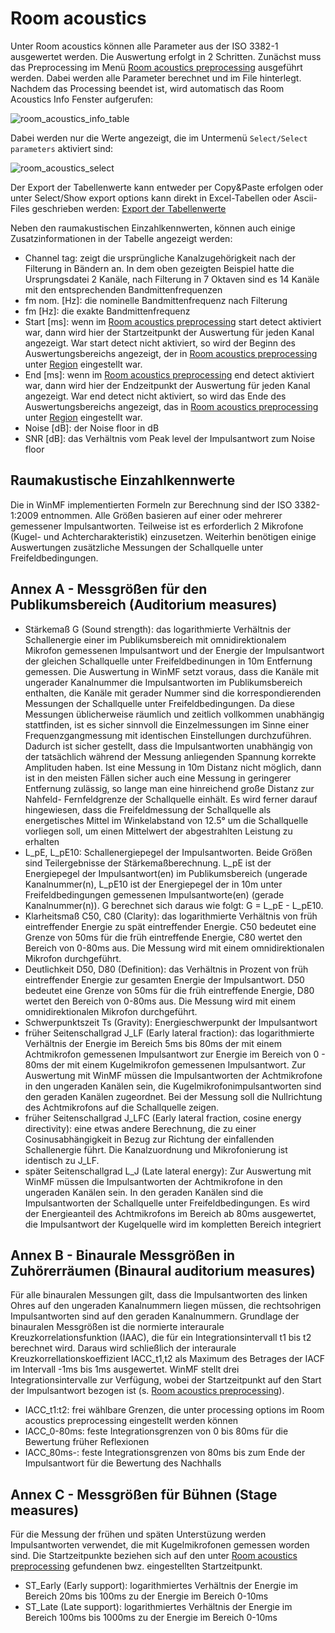 # Room acoustics

Unter Room acoustics können alle Parameter aus der ISO 3382-1 ausgewertet werden. Die Auswertung erfolgt in 2 Schritten. Zunächst muss das Preprocessing im Menü  [Room acoustics preprocessing](/de/help/info/room-acoustics-preprocessing) ausgeführt werden. Dabei werden alle Parameter berechnet und im File hinterlegt. Nachdem das Processing beendet ist, wird automatisch das Room Acoustics Info Fenster aufgerufen:

![room_acoustics_info_table](/room_acoustics_info_table.gif)

Dabei werden nur die Werte angezeigt, die im Untermenü ``Select/Select parameters`` aktiviert sind:

![room_acoustics_select](/room_acoustics_select.gif)

Der Export der Tabellenwerte kann entweder per Copy&Paste erfolgen oder unter Select/Show export options kann direkt in Excel-Tabellen oder Ascii-Files geschrieben werden: [Export der Tabellenwerte](/de/help/info/excelcsv-export)

Neben den raumakustischen Einzahlkennwerten, können auch einige Zusatzinformationen in der Tabelle angezeigt werden:

- Channel tag: zeigt die ursprüngliche Kanalzugehörigkeit nach der Filterung in Bändern an. In dem oben gezeigten Beispiel hatte die Ursprungsdatei 2 Kanäle, nach Filterung in 7 Oktaven sind es 14 Kanäle mit den entsprechenden Bandmittenfrequenzen
- fm nom. [Hz]: die nominelle Bandmittenfrequenz nach Filterung
- fm [Hz]: die exakte Bandmittenfrequenz
- Start [ms]: wenn im [Room acoustics preprocessing](/de/help/info/room-acoustics-preprocessing) start detect aktiviert war, dann wird hier der Startzeitpunkt der Auswertung für jeden Kanal angezeigt. War start detect nicht aktiviert, so wird der Beginn des Auswertungsbereichs angezeigt, der in [Room acoustics preprocessing](/de/help/info/room-acoustics-preprocessing) unter [Region](/de/help/edit/region-control) eingestellt war.
- End [ms]: wenn im [Room acoustics preprocessing](/de/help/info/room-acoustics-preprocessing) end detect aktiviert war, dann wird hier der Endzeitpunkt der Auswertung für jeden Kanal angezeigt. War end detect nicht aktiviert, so wird das Ende des Auswertungsbereichs angezeigt, das in [Room acoustics preprocessing](/de/help/info/room-acoustics-preprocessing) unter [Region](/de/help/edit/region-control) eingestellt war.
- Noise [dB]: der Noise floor in dB
- SNR [dB]: das Verhältnis vom Peak level der Impulsantwort zum Noise floor

## Raumakustische Einzahlkennwerte

Die in WinMF implementierten Formeln zur Berechnung sind der ISO 3382-1:2009 entnommen. Alle Größen basieren auf einer oder mehrerer gemessener Impulsantworten. Teilweise ist es erforderlich 2 Mikrofone (Kugel- und Achtercharakteristik) einzusetzen. Weiterhin benötigen einige Auswertungen zusätzliche Messungen der Schallquelle unter Freifeldbedingungen.

## Annex A - Messgrößen für den Publikumsbereich (Auditorium measures)

- Stärkemaß G (Sound strength): das logarithmierte Verhältnis der Schallenergie einer im Publikumsbereich mit omnidirektionalem Mikrofon gemessenen Impulsantwort und der Energie der Impulsantwort der gleichen Schallquelle unter Freifeldbedinungen in 10m Entfernung gemessen. Die Auswertung in WinMF setzt voraus, dass die Kanäle mit ungerader Kanalnummer die Impulsantworten im Publikumsbereich enthalten, die Kanäle mit gerader Nummer sind die korrespondierenden Messungen der Schallquelle unter Freifeldbedingungen. Da diese Messungen üblicherweise räumlich und zeitlich vollkommen unabhängig stattfinden, ist es sicher sinnvoll die Einzelmessungen im Sinne einer Frequenzgangmessung mit identischen Einstellungen durchzuführen. Dadurch ist sicher gestellt, dass die Impulsantworten unabhängig von der tatsächlich während der Messung anliegenden Spannung korrekte Amplituden haben. Ist eine Messung in 10m Distanz nicht möglich, dann ist in den meisten Fällen sicher auch eine Messung in geringerer Entfernung zulässig, so lange man eine hinreichend große Distanz zur Nahfeld- Fernfeldgrenze der Schallquelle einhält. Es wird ferner darauf hingewiesen, dass die Freifeldmessung der Schallquelle als energetisches Mittel im Winkelabstand von 12.5° um die Schallquelle vorliegen soll, um einen Mittelwert der abgestrahlten Leistung zu erhalten
- L_pE, L_pE10: Schallenergiepegel der Impulsantworten. Beide Größen sind Teilergebnisse der Stärkemaßberechnung. L_pE ist der Energiepegel der Impulsantwort(en) im Publikumsbereich (ungerade Kanalnummer(n), L_pE10 ist der Energiepegel der in 10m unter Freifeldbedingungen gemessenen Impulsantworte(en) (gerade Kanalnummer(n)). G berechnet sich daraus wie folgt: G = L_pE - L_pE10.
- Klarheitsmaß C50, C80 (Clarity): das logarithmierte Verhältnis von früh eintreffender Energie zu spät eintreffender Energie. C50 bedeutet eine Grenze von 50ms für die früh eintreffende Energie, C80 wertet den Bereich von 0-80ms aus. Die Messung wird mit einem omnidirektionalen Mikrofon durchgeführt.
- Deutlichkeit D50, D80 (Definition): das Verhältnis in Prozent von früh eintreffender Energie zur gesamten Energie der Impulsantwort. D50 bedeutet eine Grenze von 50ms für die früh eintreffende Energie, D80 wertet den Bereich von 0-80ms aus. Die Messung wird mit einem omnidirektionalen Mikrofon durchgeführt.
- Schwerpunktszeit Ts (Gravity): Energieschwerpunkt der Impulsantwort
- früher Seitenschallgrad J_LF (Early lateral fraction): das logarithmierte Verhältnis der Energie im Bereich 5ms bis 80ms der mit einem Achtmikrofon gemessenen Impulsantwort zur Energie im Bereich von 0 - 80ms der mit einem Kugelmikrofon gemessenen Impulsantwort. Zur Auswertung mit  WinMF müssen die Impulsantworten der Achtmikrofone in den ungeraden Kanälen sein, die Kugelmikrofonimpulsantworten sind den geraden Kanälen zugeordnet. Bei der Messung soll die Nullrichtung des Achtmikrofons auf die Schallquelle zeigen.
- früher Seitenschallgrad J_LFC (Early lateral fraction, cosine energy directivity):  eine etwas andere Berechnung, die zu einer  Cosinusabhängigkeit in Bezug zur Richtung der einfallenden Schallenergie führt. Die Kanalzuordnung und Mikrofonierung ist identisch zu J_LF.
- später Seitenschallgrad L_J (Late lateral energy): Zur Auswertung mit  WinMF müssen die Impulsantworten der Achtmikrofone in den ungeraden Kanälen sein. In den geraden Kanälen sind die Impulsantworten der Schallquelle unter Freifeldbedingungen. Es wird der Energieanteil des Achtmikrofons im Bereich ab 80ms ausgewertet, die Impulsantwort der Kugelquelle wird im kompletten Bereich integriert


## Annex B - Binaurale Messgrößen in Zuhörerräumen (Binaural auditorium measures)

Für alle binauralen Messungen gilt, dass die Impulsantworten des linken Ohres auf den ungeraden Kanalnummern liegen müssen, die rechtsohrigen Impulsantworten sind auf den geraden Kanalnummern. Grundlage der binauralen Messgrößen ist die normierte interaurale Kreuzkorrelationsfunktion (IAAC), die für ein Integrationsintervall t1 bis t2 berechnet wird. Daraus wird schließlich der interaurale Kreuzkorrellationskoeffizient IACC_t1,t2 als Maximum des Betrages der IACF im Intervall -1ms bis 1ms ausgewertet.  WinMF stellt drei Integrationsintervalle zur Verfügung, wobei der Startzeitpunkt auf den Start der Impulsantwort bezogen ist (s. [Room acoustics preprocessing](/de/help/info/room-acoustics-preprocessing)).

- IACC_t1:t2: frei wählbare Grenzen, die unter processing options im Room acoustics preprocessing eingestellt werden können
- IACC_0-80ms: feste Integrationsgrenzen von 0 bis 80ms für die Bewertung früher Reflexionen
- IACC_80ms-: feste Integrationsgrenzen von 80ms bis zum Ende der Impulsantwort für die Bewertung des Nachhalls


## Annex C - Messgrößen für Bühnen (Stage measures)
Für die Messung der frühen und späten Unterstüzung werden Impulsantworten verwendet, die mit Kugelmikrofonen gemessen worden sind. Die Startzeitpunkte beziehen sich auf den unter [Room acoustics preprocessing](/de/help/info/room-acoustics-preprocessing) gefundenen bwz. eingestellten Startzeitpunkt.

- ST_Early (Early support): logarithmiertes Verhältnis der Energie im Bereich 20ms bis 100ms zu der Energie im Bereich 0-10ms
- ST_Late (Late support): logarithmiertes Verhältnis der Energie im Bereich 100ms bis 1000ms zu der Energie im Bereich 0-10ms

